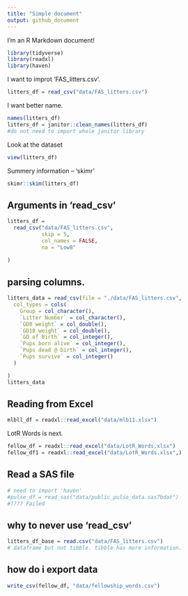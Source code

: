 ```yaml
---
title: "Simple document"
output: github_document
---
```


I'm an R Markdown document! 

```r
library(tidyverse)
library(readxl)
library(haven)
```

I want to improt 'FAS_litters.csv'.

```r

litters_df = read_csv("data/FAS_litters.csv")
```

I want better name.
```r
names(litters_df)
litters_df = janitor::clean_names(litters_df)
#do not need to import whole janitor library
```

Look at the dataset

```r
view(litters_df)
```

Summery information -- 'skimr'
```r
skimr::skim(litters_df)
```

## Arguments in 'read_csv'
```r
litters_df = 
  read_csv("data/FAS_litters.csv",
           skip = 5,
           col_names = FALSE,
           na = "Low8"
  
)
```

## parsing columns.
```r
litters_data = read_csv(file = "./data/FAS_litters.csv",
  col_types = cols(
    Group = col_character(),
    `Litter Number` = col_character(),
    `GD0 weight` = col_double(),
    `GD18 weight` = col_double(),
    `GD of Birth` = col_integer(),
    `Pups born alive` = col_integer(),
    `Pups dead @ birth` = col_integer(),
    `Pups survive` = col_integer()
  )

)
litters_data
```
## Reading from Excel
```r

mlbll_df = readxl::read_excel("data/mlb11.xlsx")
```

LotR Words is next.

```r
fellow_df = readxl::read_excel("data/LotR_Words.xlsx")
fellow_df1 = readxl::read_excel("data/LotR_Words.xlsx",)

```

## Read a SAS file
```r
# need to import 'haven'
#pulse_df = read_sas("data/public_pulse_data.sas7bdat")
#???? Failed
```

## why to never use 'read_csv'
```r
litters_df_base = read.csv("data/FAS_litters.csv")
# dataframe but not tibble. tibble has more information.
```

## how do i export data
```r
write_csv(fellow_df, "data/fellowship_words.csv")
```

